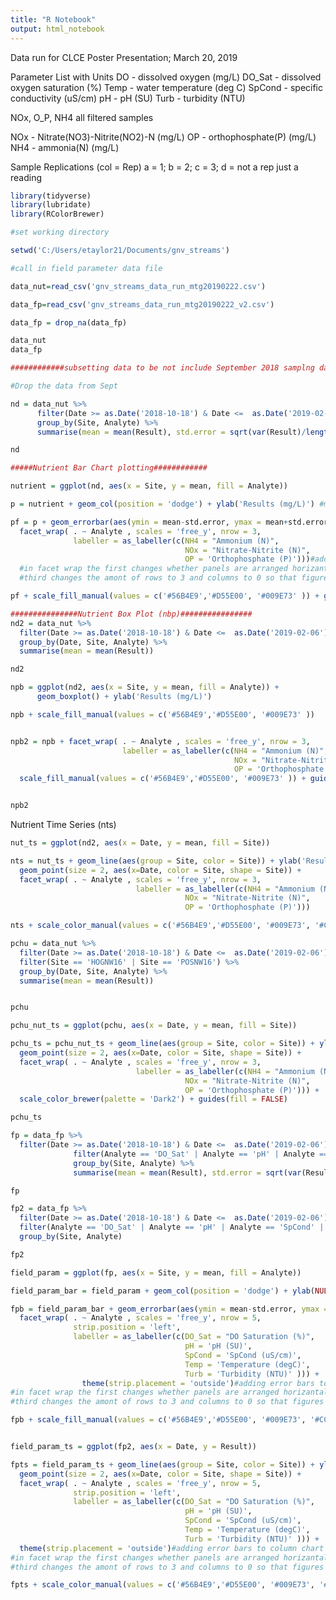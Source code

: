 ```yaml
---
title: "R Notebook"
output: html_notebook
---
```

Data run for CLCE Poster Presentation; March 20, 2019

Parameter List with Units
DO - dissolved oxygen (mg/L)
DO_Sat - dissolved oxygen saturation (%)
Temp - water temperature (deg C)
SpCond - specific conductivity (uS/cm)
pH - pH (SU)
Turb - turbidity (NTU)

NOx, O_P, NH4 all filtered samples

NOx - Nitrate(NO3)-Nitrite(NO2)-N (mg/L)
OP - orthophosphate(P) (mg/L)
NH4 - ammonia(N) (mg/L)

Sample Replications (col = Rep) 
a = 1; b = 2; c = 3; d = not a rep just a reading


```r

library(tidyverse)
library(lubridate)
library(RColorBrewer)

#set working directory

setwd('C:/Users/etaylor21/Documents/gnv_streams')

#call in field parameter data file

data_nut=read_csv('gnv_streams_data_run_mtg20190222.csv')

data_fp=read_csv('gnv_streams_data_run_mtg20190222_v2.csv')

data_fp = drop_na(data_fp)

data_nut
data_fp

############subsetting data to be not include September 2018 samplng date############

#Drop the data from Sept

nd = data_nut %>% 
      filter(Date >= as.Date('2018-10-18') & Date <=  as.Date('2019-02-06')) %>%
      group_by(Site, Analyte) %>%
      summarise(mean = mean(Result), std.error = sqrt(var(Result)/length(Result)))#calculate average of result for analyte test and standard error

nd

#####Nutrient Bar Chart plotting############

nutrient = ggplot(nd, aes(x = Site, y = mean, fill = Analyte))

p = nutrient + geom_col(position = 'dodge') + ylab('Results (mg/L)') #make column chart

pf = p + geom_errorbar(aes(ymin = mean-std.error, ymax = mean+std.error), width = 0.2, position = position_dodge(0.9)) + 
  facet_wrap( . ~ Analyte , scales = 'free_y', nrow = 3, 
              labeller = as_labeller(c(NH4 = "Ammonium (N)", 
                                       NOx = "Nitrate-Nitrite (N)", 
                                       OP = 'Orthophosphate (P)')))#adding error bars to column chart and creating facets; 
  #in facet wrap the first changes whether panels are arranged horizantally or vertically, second allows sites to be different on the y, 
  #third changes the amont of rows to 3 and columns to 0 so that figures stack and headers stay on top

pf + scale_fill_manual(values = c('#56B4E9','#D55E00', '#009E73' )) + guides(fill = FALSE)
```


```r
###############Nutrient Box Plot (nbp)################
nd2 = data_nut %>% 
  filter(Date >= as.Date('2018-10-18') & Date <=  as.Date('2019-02-06')) %>%
  group_by(Date, Site, Analyte) %>%
  summarise(mean = mean(Result))

nd2

npb = ggplot(nd2, aes(x = Site, y = mean, fill = Analyte)) +
      geom_boxplot() + ylab('Results (mg/L)')

npb + scale_fill_manual(values = c('#56B4E9','#D55E00', '#009E73' ))



```
```r


npb2 = npb + facet_wrap( . ~ Analyte , scales = 'free_y', nrow = 3, 
                         labeller = as_labeller(c(NH4 = "Ammonium (N)", 
                                                  NOx = "Nitrate-Nitrite (N)", 
                                                  OP = 'Orthophosphate (P)'))) +
  scale_fill_manual(values = c('#56B4E9','#D55E00', '#009E73' )) + guides(fill = FALSE)


npb2
```


Nutrient Time Series (nts)
```r
nut_ts = ggplot(nd2, aes(x = Date, y = mean, fill = Site))

nts = nut_ts + geom_line(aes(group = Site, color = Site)) + ylab('Results (mg/L)') + 
  geom_point(size = 2, aes(x=Date, color = Site, shape = Site)) + 
  facet_wrap( . ~ Analyte , scales = 'free_y', nrow = 3, 
                            labeller = as_labeller(c(NH4 = "Ammonium (N)", 
                                       NOx = "Nitrate-Nitrite (N)", 
                                       OP = 'Orthophosphate (P)')))

nts + scale_color_manual(values = c('#56B4E9','#D55E00', '#009E73', '#CC79A7', '#0072B2', '#E69F00' )) + guides(fill = FALSE)

```

```r


pchu = data_nut %>% 
  filter(Date >= as.Date('2018-10-18') & Date <=  as.Date('2019-02-06') ) %>%
  filter(Site == 'HOGNW16' | Site == 'POSNW16') %>%
  group_by(Date, Site, Analyte) %>%
  summarise(mean = mean(Result))


pchu

pchu_nut_ts = ggplot(pchu, aes(x = Date, y = mean, fill = Site))

pchu_ts = pchu_nut_ts + geom_line(aes(group = Site, color = Site)) + ylab('Results (mg/L)') + 
  geom_point(size = 2, aes(x=Date, color = Site, shape = Site)) + 
  facet_wrap( . ~ Analyte , scales = 'free_y', nrow = 3, 
                            labeller = as_labeller(c(NH4 = "Ammonium (N)", 
                                       NOx = "Nitrate-Nitrite (N)", 
                                       OP = 'Orthophosphate (P)'))) +
  scale_color_brewer(palette = 'Dark2') + guides(fill = FALSE)

pchu_ts
```


```r
fp = data_fp %>% 
  filter(Date >= as.Date('2018-10-18') & Date <=  as.Date('2019-02-06') ) %>%
              filter(Analyte == 'DO_Sat' | Analyte == 'pH' | Analyte == 'SpCond' | Analyte == 'Temp' | Analyte == 'Turb') %>%
              group_by(Site, Analyte) %>% 
              summarise(mean = mean(Result), std.error = sqrt(var(Result)/length(Result)))#calculate average of result for analyte test and standard error

fp

fp2 = data_fp %>% 
  filter(Date >= as.Date('2018-10-18') & Date <=  as.Date('2019-02-06') ) %>%
  filter(Analyte == 'DO_Sat' | Analyte == 'pH' | Analyte == 'SpCond' | Analyte == 'Temp' | Analyte == 'Turb') %>%
  group_by(Site, Analyte)

fp2

field_param = ggplot(fp, aes(x = Site, y = mean, fill = Analyte))

field_param_bar = field_param + geom_col(position = 'dodge') + ylab(NULL) #make column chart

fpb = field_param_bar + geom_errorbar(aes(ymin = mean-std.error, ymax = mean+std.error), width = 0.2, position = position_dodge(0.9)) + 
  facet_wrap( . ~ Analyte , scales = 'free_y', nrow = 5, 
              strip.position = 'left',
              labeller = as_labeller(c(DO_Sat = "DO Saturation (%)", 
                                       pH = 'pH (SU)', 
                                       SpCond = 'SpCond (uS/cm)', 
                                       Temp = 'Temperature (degC)', 
                                       Turb = 'Turbidity (NTU)' ))) + 
                theme(strip.placement = 'outside')#adding error bars to column chart and creating facets; 
#in facet wrap the first changes whether panels are arranged horizantally or vertically, second allows sites to be different on the y, 
#third changes the amont of rows to 3 and columns to 0 so that figures stack and headers stay on top

fpb + scale_fill_manual(values = c('#56B4E9','#D55E00', '#009E73', '#CC79A7', '#0072B2' )) + guides(fill = FALSE)#changes colors on bar fill to colorblind friendly



```

```r


field_param_ts = ggplot(fp2, aes(x = Date, y = Result))

fpts = field_param_ts + geom_line(aes(group = Site, color = Site)) + ylab(NULL) + 
  geom_point(size = 2, aes(x=Date, color = Site, shape = Site)) + 
  facet_wrap( . ~ Analyte , scales = 'free_y', nrow = 5, 
              strip.position = 'left',
              labeller = as_labeller(c(DO_Sat = "DO Saturation (%)", 
                                       pH = 'pH (SU)', 
                                       SpCond = 'SpCond (uS/cm)', 
                                       Temp = 'Temperature (degC)', 
                                       Turb = 'Turbidity (NTU)' ))) + 
  theme(strip.placement = 'outside')#adding error bars to column chart and creating facets; 
#in facet wrap the first changes whether panels are arranged horizantally or vertically, second allows sites to be different on the y, 
#third changes the amont of rows to 3 and columns to 0 so that figures stack and headers stay on top

fpts + scale_color_manual(values = c('#56B4E9','#D55E00', '#009E73', '#CC79A7', '#0072B2', '#E69F00' )) + guides(fill = FALSE)
```

